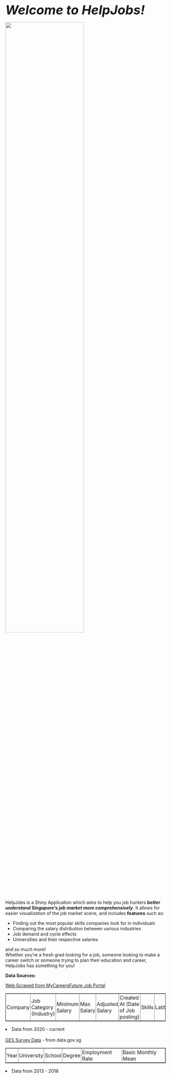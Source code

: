 <style>
td{
  padding:2px;
}
</style>

<b style="font-size:40px;"><i>Welcome to HelpJobs!</i></b>

<img src="data/joblogo2.png" style="width:70%;margin-bottom:4px;"><br>

HelpJobs is a Shiny Application which aims to help you job hunters <b><i>better understand Singapore's job market more comprehensively</i></b>. It allows for easier visualization of the job market scene, and includes <b>features</b> such as:
<ul>
<li> Finding out the most popular skills companies look for in individuals </li>
<li> Comparing the salary distribution between various industries </li>
<li> Job demand and cycle effects </li>
<li> Universities and their respective salaries </li>
</ul>
and so much more!<br>
Whether you're a fresh grad looking for a job, someone looking to make a career switch or someone trying to plan their education and career, HelpJobs has something for you!
<br>

<p><b> Data Sources: </b></p>
<a href="https://www.mycareersfuture.gov.sg/">Web Scraped from MyCareersFuture Job Portal</a>
<table border='1'>
<tr>
  <td>Company</td>
  <td>Job Category (Industry)</td>
  <td>Minimum Salary</td>
  <td>Max Salary</td>
  <td>Adjusted Salary</td>
  <td>Created At (Date of Job posting)</td>
  <td>Skills</td>
  <td>Latitude</td>
  <td>Longitude</td>
</tr>
</table>
<li> Data from 2020 - current </li>
<br>
<a href="https://data.gov.sg/dataset/graduate-employment-survey-ntu-nus-sit-smu-suss-sutd">GES Survey Data</a> - from data.gov.sg
<table border='1'>
<tr>
  <td>Year</td>
  <td>University</td>
  <td>School</td>
  <td>Degree</td>
  <td>Employment Rate</td>
  <td>Basic Monthly Mean</td>
</tr>
</table>
<li> Data from 2013 - 2018 </li>
